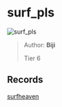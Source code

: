 
# surf_pls

![surf_pls](https://raw.githubusercontent.com/Sayt123/SurfMapPics/Maps-and-bonuses/csgo/surf_pls.jpg)

> Author: **Biji**
>
> Tier 6

## Records

[surfheaven](https://surfheaven.eu/map/surf_pls)
